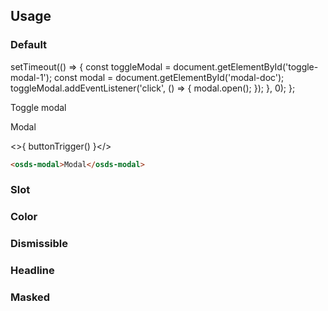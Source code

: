 
<GenericStyle />

## Usage

### Default
  setTimeout(() => {
    const toggleModal = document.getElementById('toggle-modal-1');
    const modal = document.getElementById('modal-doc');
    toggleModal.addEventListener('click', () => {
      modal.open();
    });
  }, 0);
};

<osds-button id="toggle-modal-1" color='primary' inline>Toggle modal</osds-button>

<osds-modal id="modal-doc" masked>Modal</osds-modal>

<>{ buttonTrigger() }</>

```html
<osds-modal>Modal</osds-modal>
```

### Slot
<Slot />

### Color
<ColorProperty />

### Dismissible
<DismissibleProperty />

### Headline
<HeadlineProperty />

### Masked
<MaskedProperty />
